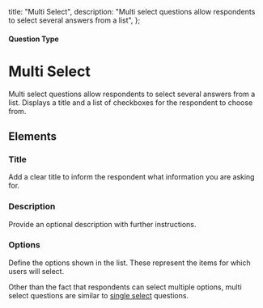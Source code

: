 
  title: "Multi Select",
  description: "Multi select questions allow respondents to select several answers from a list",
};

#### Question Type

# Multi Select

Multi select questions allow respondents to select several answers from a list. Displays a title and a list of checkboxes for the respondent to choose from.

<SurveyEmbed surveyUrl="https://app.formbricks.com/s/jhyo6lwzf6eh3fyplhlp7h5f" />

## Elements
<MdxImage
  src={MultiSelect}
  alt="Overview of Multi Select question type"
  quality="100"
  className="max-w-full rounded-lg sm:max-w-3xl"
/>

### Title
Add a clear title to inform the respondent what information you are asking for.

### Description
Provide an optional description with further instructions.

### Options
Define the options shown in the list. These represent the items for which users will select.

Other than the fact that respondents can select multiple options, multi select questions are similar to [single select](/global/question-types/single-select) questions.

